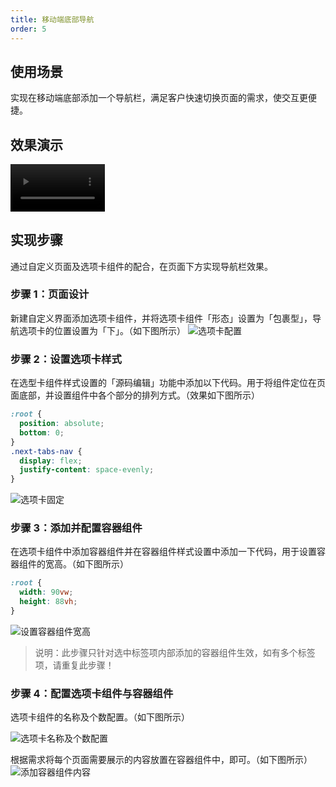 ```yaml
---
title: 移动端底部导航
order: 5
---
```


## 使用场景

实现在移动端底部添加一个导航栏，满足客户快速切换页面的需求，使交互更便捷。

## 效果演示

<video width="30%" controls>
  <source
    src="https://cloud.video.taobao.com/play/u/674585/p/1/d/hd/e/6/t/1/339302549383.mp4?auth_key=YXBwX2tleT04MDAwMDAwMTImYXV0aF9pbmZvPXsidGltZXN0YW1wRW5jcnlwdGVkIjoiNjU0MTdlYWRhYjQxYTgwYzJiZTYyMjNjZjczZDQzMzQifSZkdXJhdGlvbj0mdGltZXN0YW1wPTE2NDc1MTk1Njc="
    type="video/mp4"
  ></source>
</video>

## 实现步骤

通过自定义页面及选项卡组件的配合，在页面下方实现导航栏效果。

### 步骤 1：页面设计

新建自定义界面添加选项卡组件，并将选项卡组件「形态」设置为「包裹型」，导航选项卡的位置设置为「下」。（如下图所示）
![选项卡配置](https://img.alicdn.com/imgextra/i3/O1CN013JtxL91tYCgK6FGfT_!!6000000005913-2-tps-1524-872.png_.webp)

### 步骤 2：设置选项卡样式

在选型卡组件样式设置的「源码编辑」功能中添加以下代码。用于将组件定位在页面底部，并设置组件中各个部分的排列方式。（效果如下图所示）

```css
:root {
  position: absolute;
  bottom: 0;
}
.next-tabs-nav {
  display: flex;
  justify-content: space-evenly;
}
```

![选项卡固定](https://img.alicdn.com/imgextra/i2/O1CN01B7dFvd1smZULum631_!!6000000005809-2-tps-1524-864.png_.webp)

### 步骤 3：添加并配置容器组件

在选项卡组件中添加容器组件并在容器组件样式设置中添加一下代码，用于设置容器组件的宽高。（如下图所示）

```css
:root {
  width: 90vw;
  height: 88vh;
}
```

![设置容器组件宽高](https://img.alicdn.com/imgextra/i2/O1CN01XdOTeU1wfwDUxYlmz_!!6000000006336-2-tps-1524-871.png_.webp)

> 说明：此步骤只针对选中标签项内部添加的容器组件生效，如有多个标签项，请重复此步骤！

### 步骤 4：配置选项卡组件与容器组件

选项卡组件的名称及个数配置。（如下图所示）

![选项卡名称及个数配置](https://img.alicdn.com/imgextra/i2/O1CN01xX7u9y1sNNhwBWphh_!!6000000005754-2-tps-1524-869.png_.webp)

根据需求将每个页面需要展示的内容放置在容器组件中，即可。（如下图所示）
![添加容器组件内容](https://img.alicdn.com/imgextra/i1/O1CN010Ay0zI1FvUBWJKcBB_!!6000000000549-2-tps-1524-874.png_.webp)
